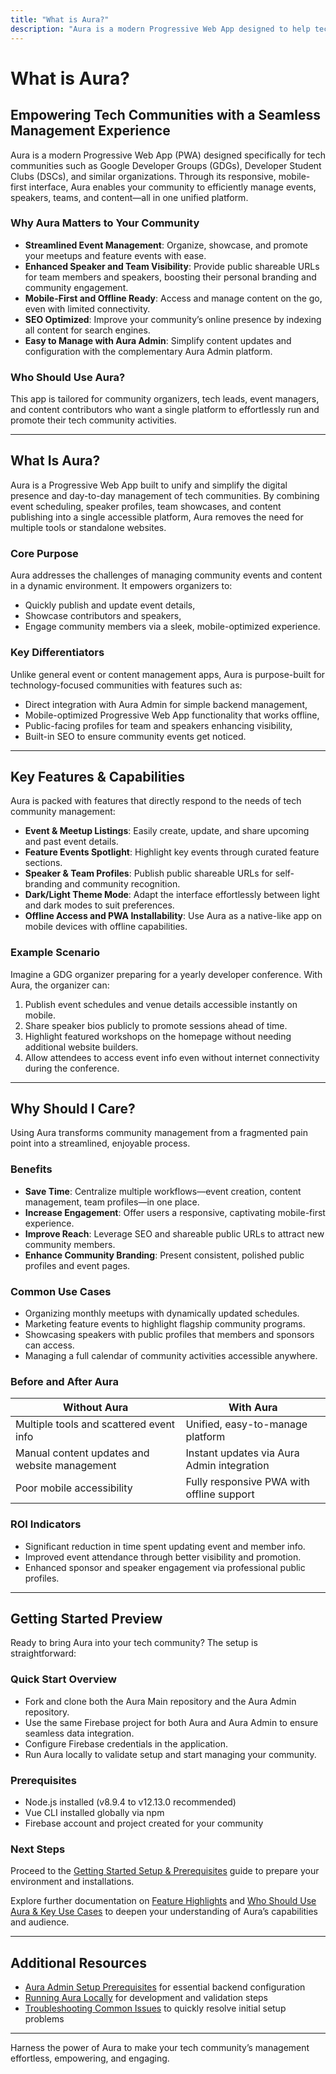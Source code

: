 ```yaml
---
title: "What is Aura?"
description: "Aura is a modern Progressive Web App designed to help tech communities—such as GDGs, DSCs, and similar organizations—efficiently manage events, speakers, teams, and content through a responsive, mobile-first interface. This page describes Aura's core value proposition and how it improves management and engagement for tech groups."
---
```


# What is Aura?

## Empowering Tech Communities with a Seamless Management Experience

Aura is a modern Progressive Web App (PWA) designed specifically for tech communities such as Google Developer Groups (GDGs), Developer Student Clubs (DSCs), and similar organizations. Through its responsive, mobile-first interface, Aura enables your community to efficiently manage events, speakers, teams, and content—all in one unified platform.

### Why Aura Matters to Your Community

- **Streamlined Event Management**: Organize, showcase, and promote your meetups and feature events with ease.
- **Enhanced Speaker and Team Visibility**: Provide public shareable URLs for team members and speakers, boosting their personal branding and community engagement.
- **Mobile-First and Offline Ready**: Access and manage content on the go, even with limited connectivity.
- **SEO Optimized**: Improve your community’s online presence by indexing all content for search engines.
- **Easy to Manage with Aura Admin**: Simplify content updates and configuration with the complementary Aura Admin platform.

### Who Should Use Aura?
This app is tailored for community organizers, tech leads, event managers, and content contributors who want a single platform to effortlessly run and promote their tech community activities.

---

## What Is Aura?

Aura is a Progressive Web App built to unify and simplify the digital presence and day-to-day management of tech communities. By combining event scheduling, speaker profiles, team showcases, and content publishing into a single accessible platform, Aura removes the need for multiple tools or standalone websites.

### Core Purpose

Aura addresses the challenges of managing community events and content in a dynamic environment. It empowers organizers to:

- Quickly publish and update event details,
- Showcase contributors and speakers,
- Engage community members via a sleek, mobile-optimized experience.

### Key Differentiators

Unlike general event or content management apps, Aura is purpose-built for technology-focused communities with features such as:

- Direct integration with Aura Admin for simple backend management,
- Mobile-optimized Progressive Web App functionality that works offline,
- Public-facing profiles for team and speakers enhancing visibility,
- Built-in SEO to ensure community events get noticed.

---

## Key Features & Capabilities

Aura is packed with features that directly respond to the needs of tech community management:

- **Event & Meetup Listings**: Easily create, update, and share upcoming and past event details.
- **Feature Events Spotlight**: Highlight key events through curated feature sections.
- **Speaker & Team Profiles**: Publish public shareable URLs for self-branding and community recognition.
- **Dark/Light Theme Mode**: Adapt the interface effortlessly between light and dark modes to suit preferences.
- **Offline Access and PWA Installability**: Use Aura as a native-like app on mobile devices with offline capabilities.

### Example Scenario
Imagine a GDG organizer preparing for a yearly developer conference. With Aura, the organizer can:

1. Publish event schedules and venue details accessible instantly on mobile.
2. Share speaker bios publicly to promote sessions ahead of time.
3. Highlight featured workshops on the homepage without needing additional website builders.
4. Allow attendees to access event info even without internet connectivity during the conference.

---

## Why Should I Care?

Using Aura transforms community management from a fragmented pain point into a streamlined, enjoyable process.

### Benefits

- **Save Time**: Centralize multiple workflows—event creation, content management, team profiles—in one place.
- **Increase Engagement**: Offer users a responsive, captivating mobile-first experience.
- **Improve Reach**: Leverage SEO and shareable public URLs to attract new community members.
- **Enhance Community Branding**: Present consistent, polished public profiles and event pages.

### Common Use Cases

- Organizing monthly meetups with dynamically updated schedules.
- Marketing feature events to highlight flagship community programs.
- Showcasing speakers with public profiles that members and sponsors can access.
- Managing a full calendar of community activities accessible anywhere.

### Before and After Aura

| Without Aura | With Aura |
|-------------|-----------|
| Multiple tools and scattered event info | Unified, easy-to-manage platform |
| Manual content updates and website management | Instant updates via Aura Admin integration |
| Poor mobile accessibility | Fully responsive PWA with offline support |

### ROI Indicators

- Significant reduction in time spent updating event and member info.
- Improved event attendance through better visibility and promotion.
- Enhanced sponsor and speaker engagement via professional public profiles.

---

## Getting Started Preview

Ready to bring Aura into your tech community? The setup is straightforward:

### Quick Start Overview

- Fork and clone both the Aura Main repository and the Aura Admin repository.
- Use the same Firebase project for both Aura and Aura Admin to ensure seamless data integration.
- Configure Firebase credentials in the application.
- Run Aura locally to validate setup and start managing your community.

### Prerequisites

- Node.js installed (v8.9.4 to v12.13.0 recommended)
- Vue CLI installed globally via npm
- Firebase account and project created for your community

### Next Steps

Proceed to the [Getting Started Setup & Prerequisites](https://docs.example.com/getting-started/setup-prerequisites/aura-admin-notice) guide to prepare your environment and installations.

Explore further documentation on [Feature Highlights](https://docs.example.com/overview/core-features-concepts/quick-features) and [Who Should Use Aura & Key Use Cases](https://docs.example.com/overview/intro-value/target-audience-usecases) to deepen your understanding of Aura’s capabilities and audience.

---

## Additional Resources

- [Aura Admin Setup Prerequisites](https://docs.example.com/getting-started/setup-prerequisites/aura-admin-notice) for essential backend configuration
- [Running Aura Locally](https://docs.example.com/getting-started/installation-and-configuration/local-run-validation) for development and validation steps
- [Troubleshooting Common Issues](https://docs.example.com/getting-started/installation-and-configuration/troubleshooting) to quickly resolve initial setup problems

---

Harness the power of Aura to make your tech community’s management effortless, empowering, and engaging.